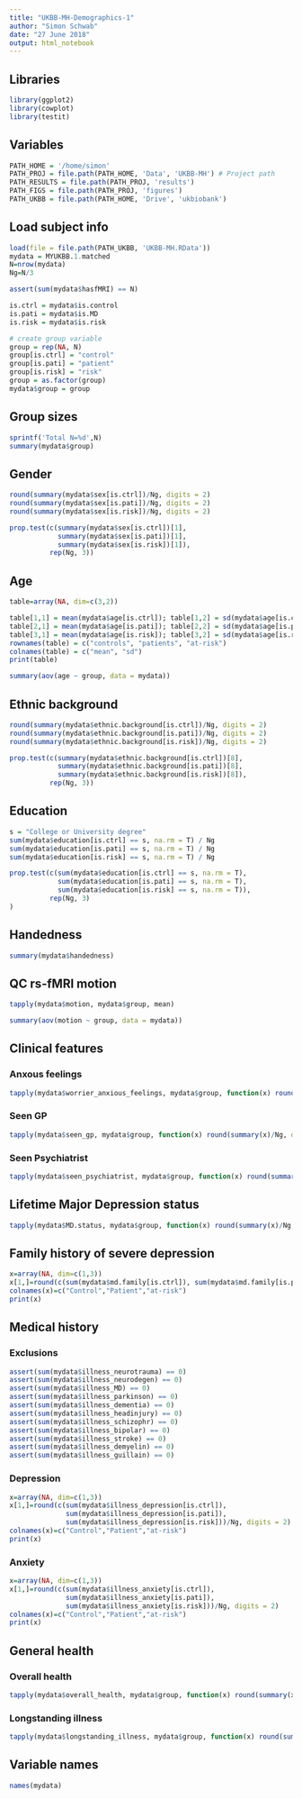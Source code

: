 ```yaml
---
title: "UKBB-MH-Demographics-1"
author: "Simon Schwab"
date: "27 June 2018"
output: html_notebook
---
```


## Libraries
```r
library(ggplot2)
library(cowplot)
library(testit)
```

## Variables
```r
PATH_HOME = '/home/simon'
PATH_PROJ = file.path(PATH_HOME, 'Data', 'UKBB-MH') # Project path
PATH_RESULTS = file.path(PATH_PROJ, 'results')
PATH_FIGS = file.path(PATH_PROJ, 'figures')
PATH_UKBB = file.path(PATH_HOME, 'Drive', 'ukbiobank')
```

## Load subject info
```r
load(file = file.path(PATH_UKBB, 'UKBB-MH.RData'))
mydata = MYUKBB.1.matched
N=nrow(mydata)
Ng=N/3

assert(sum(mydata$hasfMRI) == N)

is.ctrl = mydata$is.control
is.pati = mydata$is.MD
is.risk = mydata$is.risk

# create group variable
group = rep(NA, N)
group[is.ctrl] = "control"
group[is.pati] = "patient"
group[is.risk] = "risk"
group = as.factor(group)
mydata$group = group
```

## Group sizes
```r
sprintf('Total N=%d',N)
summary(mydata$group)
```

## Gender
```r
round(summary(mydata$sex[is.ctrl])/Ng, digits = 2)
round(summary(mydata$sex[is.pati])/Ng, digits = 2)
round(summary(mydata$sex[is.risk])/Ng, digits = 2)

prop.test(c(summary(mydata$sex[is.ctrl])[1],
            summary(mydata$sex[is.pati])[1],
            summary(mydata$sex[is.risk])[1]),
          rep(Ng, 3))
```

## Age
```r
table=array(NA, dim=c(3,2))

table[1,1] = mean(mydata$age[is.ctrl]); table[1,2] = sd(mydata$age[is.ctrl]);
table[2,1] = mean(mydata$age[is.pati]); table[2,2] = sd(mydata$age[is.pati]);
table[3,1] = mean(mydata$age[is.risk]); table[3,2] = sd(mydata$age[is.risk]);
rownames(table) = c("controls", "patients", "at-risk")
colnames(table) = c("mean", "sd")
print(table)

summary(aov(age ~ group, data = mydata))
```

## Ethnic background
```r
round(summary(mydata$ethnic.background[is.ctrl])/Ng, digits = 2)
round(summary(mydata$ethnic.background[is.pati])/Ng, digits = 2)
round(summary(mydata$ethnic.background[is.risk])/Ng, digits = 2)

prop.test(c(summary(mydata$ethnic.background[is.ctrl])[8],
            summary(mydata$ethnic.background[is.pati])[8],
            summary(mydata$ethnic.background[is.risk])[8]),
          rep(Ng, 3))
```

## Education
```r
s = "College or University degree"
sum(mydata$education[is.ctrl] == s, na.rm = T) / Ng
sum(mydata$education[is.pati] == s, na.rm = T) / Ng
sum(mydata$education[is.risk] == s, na.rm = T) / Ng

prop.test(c(sum(mydata$education[is.ctrl] == s, na.rm = T),
            sum(mydata$education[is.pati] == s, na.rm = T),
            sum(mydata$education[is.risk] == s, na.rm = T)),
          rep(Ng, 3)
)
```

## Handedness
```r
summary(mydata$handedness)
```

## QC rs-fMRI motion
```r
tapply(mydata$motion, mydata$group, mean)

summary(aov(motion ~ group, data = mydata))
```

## Clinical features

### Anxous feelings
```r
tapply(mydata$worrier_anxious_feelings, mydata$group, function(x) round(summary(x)/Ng, digits = 2))
```
### Seen GP
```r
tapply(mydata$seen_gp, mydata$group, function(x) round(summary(x)/Ng, digits = 2))
```

### Seen Psychiatrist
```r
tapply(mydata$seen_psychiatrist, mydata$group, function(x) round(summary(x)/Ng, digits = 2))
```

## Lifetime Major Depression status
```r
tapply(mydata$MD.status, mydata$group, function(x) round(summary(x)/Ng, digits = 2))
```

## Family history of severe depression
```r
x=array(NA, dim=c(1,3))
x[1,]=round(c(sum(mydata$md.family[is.ctrl]), sum(mydata$md.family[is.pati]), sum(mydata$md.family[is.risk]))/Ng, digits = 2)
colnames(x)=c("Control","Patient","at-risk")
print(x)
```

## Medical history

### Exclusions
```r
assert(sum(mydata$illness_neurotrauma) == 0)
assert(sum(mydata$illness_neurodegen) == 0)
assert(sum(mydata$illness_MD) == 0)
assert(sum(mydata$illness_parkinson) == 0)
assert(sum(mydata$illness_dementia) == 0)
assert(sum(mydata$illness_headinjury) == 0)
assert(sum(mydata$illness_schizophr) == 0)
assert(sum(mydata$illness_bipolar) == 0)
assert(sum(mydata$illness_stroke) == 0)
assert(sum(mydata$illness_demyelin) == 0)
assert(sum(mydata$illness_guillain) == 0)
```
### Depression
```r
x=array(NA, dim=c(1,3))
x[1,]=round(c(sum(mydata$illness_depression[is.ctrl]),
              sum(mydata$illness_depression[is.pati]),
              sum(mydata$illness_depression[is.risk]))/Ng, digits = 2)
colnames(x)=c("Control","Patient","at-risk")
print(x)
```

### Anxiety
```r
x=array(NA, dim=c(1,3))
x[1,]=round(c(sum(mydata$illness_anxiety[is.ctrl]),
              sum(mydata$illness_anxiety[is.pati]),
              sum(mydata$illness_anxiety[is.risk]))/Ng, digits = 2)
colnames(x)=c("Control","Patient","at-risk")
print(x)
```

## General health

### Overall health
```r
tapply(mydata$overall_health, mydata$group, function(x) round(summary(x)/Ng, digits = 2))
```

### Longstanding illness
```r
tapply(mydata$longstanding_illness, mydata$group, function(x) round(summary(x)/Ng, digits = 2))
```

## Variable names
```r
names(mydata)
```

